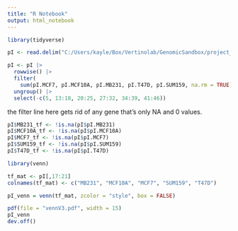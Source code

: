 ```yaml
---
title: "R Notebook"
output: html_notebook
---
```


```r
library(tidyverse)
```


```r
pI <- read.delim("C:/Users/kayle/Box/Vertinolab/GenomicSandbox/project_cell_lines/ProSeq/pI/V3/project_cell_lines_pI.txt")
```

```r
pI <- pI |> 
  rowwise() |> 
  filter(
    sum(pI.MCF7, pI.MCF10A, pI.MB231, pI.T47D, pI.SUM159, na.rm = TRUE) > 0) |>
  ungroup() |> 
  select(-c(5, 13:18, 20:25, 27:32, 34:39, 41:46))
```
the filter line here gets rid of any gene that's only NA and 0 values.

```r
pI$MB231_tf <- !is.na(pI$pI.MB231)
pI$MCF10A_tf <- !is.na(pI$pI.MCF10A)
pI$MCF7_tf <- !is.na(pI$pI.MCF7)
pI$SUM159_tf <- !is.na(pI$pI.SUM159)
pI$T47D_tf <- !is.na(pI$pI.T47D)
```

```r
library(venn)
```

```r
tf_mat <- pI[,17:21]
colnames(tf_mat) <- c("MB231", "MCF10A", "MCF7", "SUM159", "T47D")
```

```r
pI_venn = venn(tf_mat, zcolor = "style", box = FALSE)
```

```r
pdf(file = "vennV3.pdf", width = 15)
pI_venn
dev.off()
```
